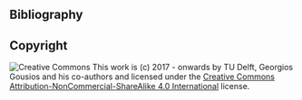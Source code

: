 ## Bibliography

<div id="refs"></div>

## Copyright
![Creative Commons](https://i.creativecommons.org/l/by-nc-sa/4.0/80x15.png)
This work is (c) 2017 - onwards by TU Delft, Georgios Gousios and his co-authors
and licensed under the [Creative Commons Attribution-NonCommercial-ShareAlike 
4.0 International](http://creativecommons.org/licenses/by-nc-sa/4.0/) license.

<!--html_preserve-->
<script>
  (function(i,s,o,g,r,a,m){i['GoogleAnalyticsObject']=r;i[r]=i[r]||function(){
  (i[r].q=i[r].q||[]).push(arguments)},i[r].l=1*new Date();a=s.createElement(o),
  m=s.getElementsByTagName(o)[0];a.async=1;a.src=g;m.parentNode.insertBefore(a,m)
  })(window,document,'script','https://www.google-analytics.com/analytics.js','ga');

  ga('create', 'UA-2510585-3', 'auto');
  ga('send', 'pageview');

</script>
<!--/html_preserve-->

